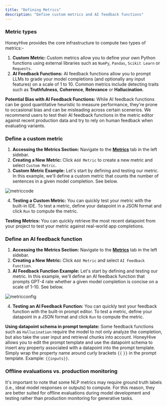 ```yaml
---
title: "Defining Metrics"
description: "Define custom metrics and AI feedback functions"
---
```


### Metric types

HoneyHive provides the core infrastructure to compute two types of metrics:-

1. **Custom Metric:** Custom metrics allow you to define your own Python functions using external libraries such as `NumPy`, `Pandas`, `Scikit Learn` or `Requests`.
2. **AI Feedback Functions:** AI feedback functions allow you to prompt LLMs to grade your model completions (and optionally any input features) on a scale of 1 to 10. Common metrics include detecting traits such as **Truthfulness**, **Coherence**, **Relevance** or **Hallucination**.

<Note>**Potential Bias with AI Feedback Functions:** While AI feedback functions can be good quantitative heuristic to measure performance, they're prone to occasional bias and can be misleading across certain scenerios. We recommend users to test their AI feedback functions in the metric editor against recent production data and try to rely on human feedback when evaluating variants.</Note>

### Define a custom metric

1. **Accessing the Metrics Section:** Navigate to the [**Metrics**](https://app.honeyhive.ai/metrics) tab in the left sidebar.
2. **Creating a New Metric:** Click `Add Metric` to create a new metric and select `Custom Metric`.
3. **Custom Metric Example:** Let's start by defining and testing our metric. In this example, we'll define a custom metric that counts the number of sentences in a given model completion. See below.

![metriccode](/images/metriccode.png)

4. **Testing a Custom Metric:** You can quickly test your metric with the built-in IDE. To test a metric, define your datapoint in a JSON format and click `Run` to compute the metric.

<Tip>**Testing Metrics:** You can quickly retrieve the most recent datapoint from your project to test your metric against real-world app completions.</Tip>

### Define an AI feedback function

1. **Accessing the Metrics Section:** Navigate to the [**Metrics**](https://app.honeyhive.ai/metrics) tab in the left sidebar.
2. **Creating a New Metric:** Click `Add Metric` and select `AI Feedback Function`.
3. **AI Feedback Function Example:** Let's start by defining and testing our metric. In this example, we'll define an AI feedback function that prompts GPT-4 rate whether a given model completion is concise on a scale of 1-10. See below.

![metricconfig](/images/metricAI.png)

4. **Testing an AI Feedback Function:** You can quickly test your feedback function with the built-in prompt editor. To test a metric, define your datapoint in a JSON format and click `Run` to compute the metric.

<Tip>**Using datapoint schema in prompt template:** Some feedback functions such as `Hallucination` require the model to not only analyze the completion, but also take the user input and retrieval chunks into account. HoneyHive allows you to edit the prompt template and use the datapoint schema to insert any property associated with a datapoint into the prompt template. Simply wrap the property name around curly brackets `{{` `}}` in the prompt template. Example: `{{inputs}}`.</Tip>

### Offline evaluations vs. production monitoring

It's important to note that some NLP metrics may require ground truth labels (i.e., ideal model responses or outputs) to compute. For this reason, they are better suited for offline evaluations during model development and testing rather than production monitoring for generative tasks.